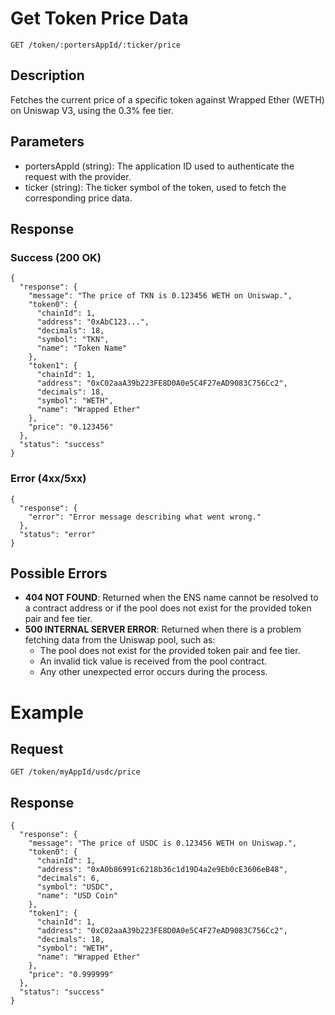 # Get Token Price Data
`GET /token/:portersAppId/:ticker/price`

## Description
Fetches the current price of a specific token against Wrapped Ether (WETH) on Uniswap V3, using the 0.3% fee tier.

## Parameters
- portersAppId (string): The application ID used to authenticate the request with the provider.
- ticker (string): The ticker symbol of the token, used to fetch the corresponding price data.

## Response

### Success (200 OK)

```
{
  "response": {
    "message": "The price of TKN is 0.123456 WETH on Uniswap.",
    "token0": {
      "chainId": 1,
      "address": "0xAbC123...",
      "decimals": 18,
      "symbol": "TKN",
      "name": "Token Name"
    },
    "token1": {
      "chainId": 1,
      "address": "0xC02aaA39b223FE8D0A0e5C4F27eAD9083C756Cc2",
      "decimals": 18,
      "symbol": "WETH",
      "name": "Wrapped Ether"
    },
    "price": "0.123456"
  },
  "status": "success"
}
```

### Error (4xx/5xx)

```
{
  "response": {
    "error": "Error message describing what went wrong."
  },
  "status": "error"
}
```

## Possible Errors
- **404 NOT FOUND**: Returned when the ENS name cannot be resolved to a contract address or if the pool does not exist for the provided token pair and fee tier.
- **500 INTERNAL SERVER ERROR**: Returned when there is a problem fetching data from the Uniswap pool, such as:
  - The pool does not exist for the provided token pair and fee tier.
  - An invalid tick value is received from the pool contract.
  - Any other unexpected error occurs during the process.

# Example

## Request

`GET /token/myAppId/usdc/price`

## Response

```
{
  "response": {
    "message": "The price of USDC is 0.123456 WETH on Uniswap.",
    "token0": {
      "chainId": 1,
      "address": "0xA0b86991c6218b36c1d19D4a2e9Eb0cE3606eB48",
      "decimals": 6,
      "symbol": "USDC",
      "name": "USD Coin"
    },
    "token1": {
      "chainId": 1,
      "address": "0xC02aaA39b223FE8D0A0e5C4F27eAD9083C756Cc2",
      "decimals": 18,
      "symbol": "WETH",
      "name": "Wrapped Ether"
    },
    "price": "0.999999"
  },
  "status": "success"
}
```